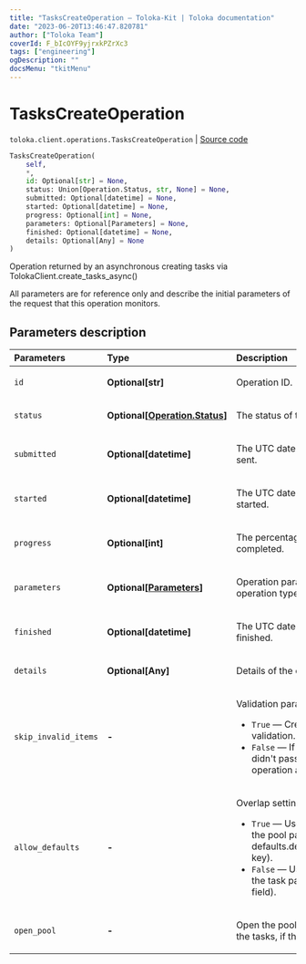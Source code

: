 ```yaml
---
title: "TasksCreateOperation — Toloka-Kit | Toloka documentation"
date: "2023-06-20T13:46:47.820781"
author: ["Toloka Team"]
coverId: F_bIcOYF9yjrxkPZrXc3
tags: ["engineering"]
ogDescription: ""
docsMenu: "tkitMenu"
---
```


# TasksCreateOperation

`toloka.client.operations.TasksCreateOperation` | [Source code](https://github.com/Toloka/toloka-kit/blob/v1.2.0/src/client/operations.py#L267)

```python
TasksCreateOperation(
    self,
    *,
    id: Optional[str] = None,
    status: Union[Operation.Status, str, None] = None,
    submitted: Optional[datetime] = None,
    started: Optional[datetime] = None,
    progress: Optional[int] = None,
    parameters: Optional[Parameters] = None,
    finished: Optional[datetime] = None,
    details: Optional[Any] = None
)
```

Operation returned by an asynchronous creating tasks via TolokaClient.create_tasks_async()

All parameters are for reference only and describe the initial parameters of the request that this operation monitors.

## Parameters description

| Parameters | Type | Description |
| :----------| :----| :-----------|
`id`|**Optional\[str\]**|<p>Operation ID.</p>
`status`|**Optional\[[Operation.Status](/docs/toloka-kit/reference/toloka.client.operations.Operation.Status)\]**|<p>The status of the operation.</p>
`submitted`|**Optional\[datetime\]**|<p>The UTC date and time the request was sent.</p>
`started`|**Optional\[datetime\]**|<p>The UTC date and time the operation started.</p>
`progress`|**Optional\[int\]**|<p>The percentage of the operation completed.</p>
`parameters`|**Optional\[[Parameters](/docs/toloka-kit/reference/toloka.client.operations.TasksCreateOperation.Parameters)\]**|<p>Operation parameters (depending on the operation type).</p>
`finished`|**Optional\[datetime\]**|<p>The UTC date and time the operation finished.</p>
`details`|**Optional\[Any\]**|<p>Details of the operation completion.</p>
`skip_invalid_items`|**-**|<p>Validation parameters for JSON objects:</p> <ul> <li>`True` — Create the tasks that passed validation. Skip the rest of the tasks.</li> <li>`False` — If at least one of the tasks didn't pass validation, stop the operation and   don't create any tasks.</li> </ul>
`allow_defaults`|**-**|<p>Overlap settings:</p> <ul> <li>`True` — Use the overlap that is set in the pool parameters   (in the defaults.default_overlap_for_new_tasks key).</li> <li>`False` — Use the overlap that is set in the task parameters (in the overlap field).</li> </ul>
`open_pool`|**-**|<p>Open the pool immediately after creating the tasks, if the pool is closed.</p>
